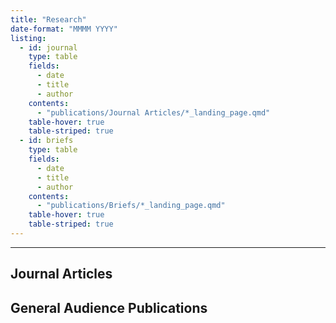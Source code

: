 ```yaml
---
title: "Research"
date-format: "MMMM YYYY"
listing:
  - id: journal 
    type: table
    fields:
      - date
      - title
      - author
    contents:
      - "publications/Journal Articles/*_landing_page.qmd"
    table-hover: true
    table-striped: true
  - id: briefs
    type: table
    fields:
      - date
      - title
      - author
    contents:
      - "publications/Briefs/*_landing_page.qmd"
    table-hover: true
    table-striped: true
---
```

---
## Journal Articles

:::{#journal}
:::

## General Audience Publications

:::{#briefs}
:::